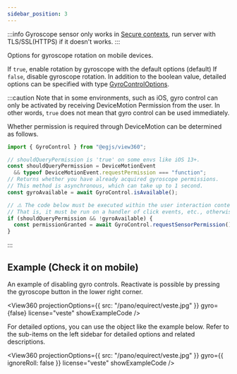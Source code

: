 ```yaml
---
sidebar_position: 3
---
```



<OptionDescriptor type="boolean | GyroControlOptions" defaultVal="true" added="4.0.0" />

:::info
Gyroscope sensor only works in [Secure contexts](https://developer.mozilla.org/en-US/docs/Web/Security/Secure_Contexts), run server with TLS/SSL(HTTPS) if it doesn't works.
:::

Options for gyroscope rotation on mobile devices.

If `true`, enable rotation by gyroscope with the default options (default)
If `false`, disable gyroscope rotation.
In addition to the boolean value, detailed options can be specified with type [GyroControlOptions](/docs/api/Interface/GyroControlOptions).

:::caution
Note that in some environments, such as iOS, gyro control can only be activated by receiving DeviceMotion Permission from the user.
In other words, `true` does not mean that gyro control can be used immediately.

Whether permission is required through DeviceMotion can be determined as follows.

```js
import { GyroControl } from "@egjs/view360";

// shouldQueryPermission is 'true' on some envs like iOS 13+.
const shouldQueryPermission = DeviceMotionEvent
  && typeof DeviceMotionEvent.requestPermission === "function";
// Returns whether you have already acquired gyroscope permissions.
// This method is asynchronous, which can take up to 1 second.
const gyroAvailable = await GyroControl.isAvailable();

// ⚠️ The code below must be executed within the user interaction context.
// That is, it must be run on a handler of click events, etc., otherwise it will not work.
if (shouldQueryPermission && !gyroAvailable) {
  const permissionGranted = await GyroControl.requestSensorPermission();
}
```
:::

## Example (Check it on mobile)
An example of disabling gyro controls.
Reactivate is possible by pressing the gyroscope button in the lower right corner.

<View360
  projectionOptions={{
    src: "/pano/equirect/veste.jpg"
  }}
  gyro={false}
  license="veste"
  showExampleCode />

For detailed options, you can use the object like the example below.
Refer to the sub-items on the left sidebar for detailed options and related descriptions.

<View360
  projectionOptions={{
    src: "/pano/equirect/veste.jpg"
  }}
  gyro={{
    ignoreRoll: false
  }}
  license="veste"
  showExampleCode />
